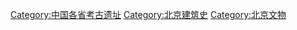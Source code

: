 [[Category:中国各省考古遗址|Category:中国各省考古遗址]]
[[Category:北京建筑史|Category:北京建筑史]]
[[Category:北京文物|Category:北京文物]]